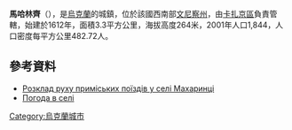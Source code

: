 {{coord|49|42|41|N|28|55|19|E|scale:30000|display=title}}

'''馬哈林齊'''（{{lang-uk|Махаринці}}），是[[烏克蘭|烏克蘭]]的城鎮，位於該國西南部[[文尼察州|文尼察州]]，由[[卡扎京區|卡扎京區]]負責管轄，始建於1612年，面積3.3平方公里，海拔高度264米，2001年人口1,844，人口密度每平方公里482.72人。

==參考資料==
* [http://swrailway.gov.ua/timetable/eltrain/?sid=711&lng= Розклад руху приміських поїздів у селі Махаринці] {{Wayback|url=http://swrailway.gov.ua/timetable/eltrain/?sid=711&lng= |date=20180105041100 }}
* [http://weather.in.ua/ua/vinnickaja/15259 Погода в селі ] {{Wayback|url=http://weather.in.ua/ua/vinnickaja/15259 |date=20111220080133 }}

{{Ukraine-geo-stub}}
[[Category:烏克蘭城市|Category:烏克蘭城市]]